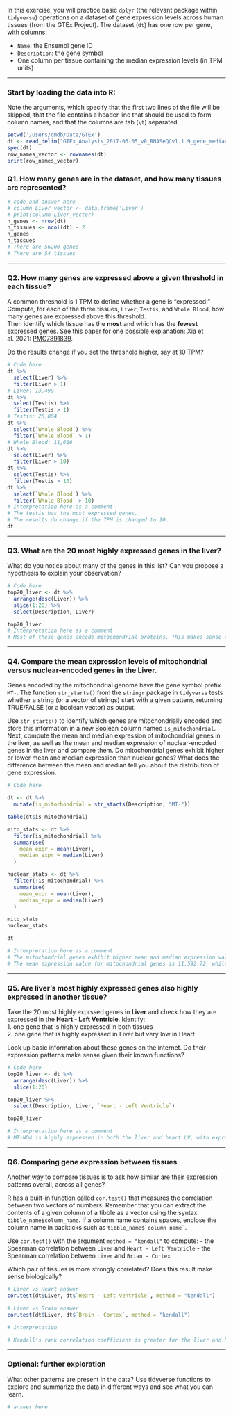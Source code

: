 In this exercise, you will practice basic `dplyr` (the relevant package within `tidyverse`) operations on a dataset of gene expression levels across human tissues (from the GTEx Project). The dataset (`dt`) has one row per gene, with columns:

-   `Name`: the Ensembl gene ID\
-   `Description`: the gene symbol
-   One column per tissue containing the median expression levels (in TPM units)

------------------------------------------------------------------------

### Start by loading the data into R:

Note the arguments, which specify that the first two lines of the file will be skipped, that the file contains a header line that should be used to form column names, and that the columns are tab (`\t`) separated.

```r
setwd('/Users/cmdb/Data/GTEx')
dt <- read_delim("GTEx_Analysis_2017-06-05_v8_RNASeQCv1.1.9_gene_median_tpm.gct.gz", skip = 2, col_names = TRUE, delim = "\t")
spec(dt)
row_names_vector <- rownames(dt)
print(row_names_vector)
```

### Q1. How many genes are in the dataset, and how many tissues are represented?

```r

# code and answer here
# column_Liver_vector <- data.frame('Liver')
# print(column_Liver_vector)
n_genes <- nrow(dt)
n_tissues <- ncol(dt) - 2
n_genes
n_tissues
# There are 56200 genes
# There are 54 tissues
```

------------------------------------------------------------------------

### Q2. How many genes are expressed above a given threshold in each tissue?

A common threshold is 1 TPM to define whether a gene is "expressed."\
Compute, for each of the three tissues, `Liver`, `Testis`, and `Whole Blood`, how many genes are expressed above this threshold.\
Then identify which tissue has the **most** and which has the **fewest** expressed genes. See this paper for one possible explanation: Xia et al. 2021: [PMC7891839](https://pmc.ncbi.nlm.nih.gov/articles/PMC7891839/).

Do the results change if you set the threshold higher, say at 10 TPM?

```r

# Code here
dt %>%
  select(Liver) %>%
  filter(Liver > 1)
# Liver: 13,499
dt %>%
  select(Testis) %>%
  filter(Testis > 1)
# Testis: 25,064
dt %>%
  select(`Whole Blood`) %>%
  filter(`Whole Blood` > 1)
# Whole Blood: 11,616
dt %>%
  select(Liver) %>%
  filter(Liver > 10)
dt %>%
  select(Testis) %>%
  filter(Testis > 10)
dt %>%
  select(`Whole Blood`) %>%
  filter(`Whole Blood` > 10)
# Interpretation here as a comment
# The testis has the most expressed genes.
# The results do change if the TPM is changed to 10.
dt

```

------------------------------------------------------------------------

### Q3. What are the 20 most highly expressed genes in the liver?

What do you notice about many of the genes in this list? Can you propose a hypothesis to explain your observation?

```r

# Code here
top20_liver <- dt %>%
  arrange(desc(Liver)) %>%
  slice(1:20) %>%
  select(Description, Liver)

top20_liver
# Interpretation here as a comment
# Most of these genes encode mitochondrial proteins. This makes sense given that the liver is primarily a metabolic organ. One of the principal functions of the liver is to take glucose and generate ATP from it, which mostly occurs in the mitochondria. Of note is the high level of expression of the ALB gene. The ALB gene encodes the protein albumin. While albumin is not exlcusively involved in metabolism, it stands to reason that its expression would be elevated in a very metabolically active organ like the liver, given its role as an antioxidant -- molecules crucial for eliminating the ROS formed during cellular respiration.
```

------------------------------------------------------------------------

### Q4. Compare the mean expression levels of mitochondrial versus nuclear-encoded genes in the Liver.

Genes encoded by the mitochondrial genome have the gene symbol prefix `MT-`. The function `str_starts()` from the `stringr` package in `tidyverse` tests whether a string (or a vector of strings) start with a given pattern, returning TRUE/FALSE (or a boolean vector) as output.

Use `str_starts()` to identify which genes are mitochondrially encoded and store this information in a new Boolean column named `is_mitochondrial`. Next, compute the mean and median expression of mitochondrial genes in the liver, as well as the mean and median expression of nuclear-encoded genes in the liver and compare them. Do mitochondrial genes exhibit higher or lower mean and median expression than nuclear genes? What does the difference between the mean and median tell you about the distribution of gene expression.

```r
# Code here

dt <- dt %>%
  mutate(is_mitochondrial = str_starts(Description, "MT-"))

table(dt$is_mitochondrial)

mito_stats <- dt %>%
  filter(is_mitochondrial) %>%
  summarise(
    mean_expr = mean(Liver),
    median_expr = median(Liver)
  )

nuclear_stats <- dt %>%
  filter(!is_mitochondrial) %>%
  summarise(
    mean_expr = mean(Liver),
    median_expr = median(Liver)
  )

mito_stats
nuclear_stats

dt

# Interpretation here as a comment
# The mitochondrial genes exhibit higher mean and median expression values in the liver than nuclear genes.
# The mean expression value for mitochondrial genes is 11,592.72, while the median expression value is 3.40258. This suggests that the expression of mitochondrial genes in the liver is positively skewed. That is, there are some mito genes that are very highly expressed (i.e., have very high expression values), but most of the genes are actually expressed at low levels. The mean expression value for nuclear genes in the liver is 8.373839 and the median is 0. This suggests that nuclear-encoded genes in general are expressed at lower levels than mito-encoded genes in the liver, with many of them not being expressed at all.
```

------------------------------------------------------------------------

### Q5. Are liver’s most highly expressed genes also highly expressed in another tissue?

Take the 20 most highly exprssed genes in **Liver** and check how they are expressed in the **Heart - Left Ventricle**. Identify:\
1. one gene that is highly expressed in both tissues\
2. one gene that is highly expressed in Liver but very low in Heart

Look up basic information about these genes on the internet. Do their expression patterns make sense given their known functions?

```r

# Code here
top20_liver <- dt %>%
  arrange(desc(Liver)) %>%
  slice(1:20)

top20_liver %>%
  select(Description, Liver, `Heart - Left Ventricle`)

top20_liver

# Interpretation here as a comment
# MT-ND4 is highly expressed in both the liver and heart LV, with expression values of 58,775.30 and 66,015.7, respectively. This makes sense beacuse all tissues require expression of mito genes as all tissues require the proteins necessary for ATP production. Albumin is highly expressed in the liver but not in the heart LV, which makes sense since the liver secretes albumin.
```

------------------------------------------------------------------------

### Q6. Comparing gene expression between tissues

Another way to compare tissues is to ask how similar are their expression patterns overall, across all genes?

R has a built-in function called `cor.test()` that measures the correlation between two vectors of numbers. Remember that you can extract the contents of a given column of a tibble as a vector using the syntax `tibble_name$column_name`. If a column name contains spaces, enclose the column name in backticks such as `` tibble_name$`column name` ``.

Use `cor.test()` with the argument `method = "kendall"` to compute: - the Spearman correlation between `Liver` and `Heart - Left Ventricle` - the Spearman correlation between `Liver` and `Brian - Cortex`

Which pair of tissues is more strongly correlated? Does this result make sense biologically?

```r
# Liver vs Heart answer
cor.test(dt$Liver, dt$`Heart - Left Ventricle`, method = "kendall")

# Liver vs Brain answer
cor.test(dt$Liver, dt$`Brain - Cortex`, method = "kendall")

# interpretation

# Kendall's rank correlation coefficient is greater for the liver and heart LV than for the liver and brain cortex. The former is calculated to be 0.8053218 and the latter 0.7342544. This does make sense as the cells of the brain cortex are more heterogeneous than those of the liver and heart. The cortex of the brain is made up of many different types of neural cells with distinct transcriptional profiles, whereas the liver is largely made up of hepatocytes and the heart is mostly made up of cardiac muscle cells. This diversity of expression in the tissue of the cortex could potentially be introducing variation in expression values, thereby decreasing the correlation between the expression of the same genes in the liver.
```

------------------------------------------------------------------------

### Optional: further exploration

What other patterns are present in the data? Use tidyverse functions to explore and summarize the data in different ways and see what you can learn.

```r
# answer here
```
